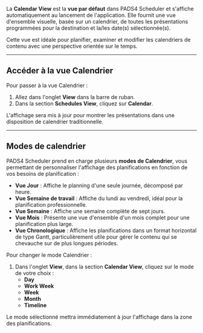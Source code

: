 La **Calendar View** est la **vue par défaut** dans PADS4 Scheduler et s'affiche automatiquement au lancement de l'application. Elle fournit une vue d'ensemble visuelle, basée sur un calendrier, de toutes les présentations programmées pour la destination et la/les date(s) sélectionnée(s).

Cette vue est idéale pour planifier, examiner et modifier les calendriers de contenu avec une perspective orientée sur le temps.

***

## Accéder à la vue Calendrier

Pour passer à la vue Calendrier :

1. Allez dans l'onglet **View** dans la barre de ruban.
2. Dans la section **Schedules View**, cliquez sur **Calendar**.

L'affichage sera mis à jour pour montrer les présentations dans une disposition de calendrier traditionnelle.

***

## Modes de calendrier

PADS4 Scheduler prend en charge plusieurs **modes de Calendrier**, vous permettant de personnaliser l'affichage des planifications en fonction de vos besoins de planification :

* **Vue Jour** : Affiche le planning d'une seule journée, décomposé par heure.
* **Vue Semaine de travail** : Affiche du lundi au vendredi, idéal pour la planification professionnelle.
* **Vue Semaine** : Affiche une semaine complète de sept jours.
* **Vue Mois** : Présente une vue d'ensemble d'un mois complet pour une planification plus large.
* **Vue Chronologique** : Affiche les planifications dans un format horizontal de type Gantt, particulièrement utile pour gérer le contenu qui se chevauche sur de plus longues périodes.

Pour changer le mode Calendrier :

1. Dans l'onglet **View**, dans la section **Calendar View**, cliquez sur le mode de votre choix :
   * **Day**
   * **Work Week**
   * **Week**
   * **Month**
   * **Timeline**

Le mode sélectionné mettra immédiatement à jour l'affichage dans la zone des planifications.
